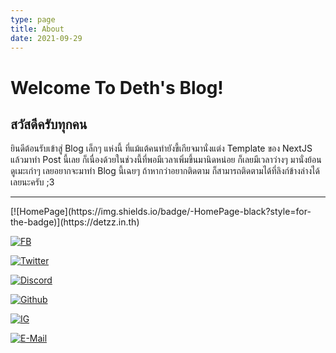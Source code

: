 ```yaml
---
type: page
title: About
date: 2021-09-29
---
```


# Welcome To Deth's Blog!
  ## สวัสดีครับทุกคน 
  ยินดีต้อนรับเข้าสู่ Blog เล็กๆ แห่งนี้ ที่แม้แต้คนทำยังขี้เกียจมานั่งแต่ง Template ของ NextJS แล้วมาทำ Post นี้เลย 
  ก็เนื่องด้วยในช่วงนี้ที่พอมีเวลาเพิ่มขึ้นมานิดหน่อย ก็เลยมีเวลาว่างๆ มานั่งย้อนดูเมะเก่าๆ เลยอยากจะมาทำ Blog นี้เฉยๆ ถ้าหากว่าอยากติดตาม ก็สามารถติดตามได้ที่ลิงก์ข้างล่างได้เลยนะครับ ;3

---

<div>
  [![HomePage](https://img.shields.io/badge/-HomePage-black?style=for-the-badge)](https://detzz.in.th)

  [![FB](https://img.shields.io/badge/Facebook-Geroge%20Deterk-1978F3?style=for-the-badge)](https://fb.com/detzz.in.th)

  [![Twitter](https://img.shields.io/badge/Twitter-@JojiDetzz-skyblue?&style=for-the-badge)](https://twitter.com/JojiDetzz)

  [![Discord](https://img.shields.io/badge/discord-katsuragi%232605-6C87D4?style=for-the-badge)](https://000198.xyz/w/discord)

  [![Github](https://img.shields.io/badge/Github-%40ProfDetermined-black?&style=for-the-badge)](https://github.com/ProfDetermined)
  
  [![IG](https://img.shields.io/badge/Instragram-%40detzz.th-82008F?style=for-the-badge)](https://instagram.com/detzz.th)
  
  <a href="mailto:me@detzz.in.th">![E-Mail](https://img.shields.io/badge/e--mail-me%40detzz.in.th-coral?style=for-the-badge)</a>
</div>
